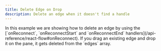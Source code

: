 ```yaml
---
title: Delete Edge on Drop
description: Delete an edge when it doesn't find a handle
---
```



<ExampleLayout>
In this example we are showing how to delete an edge by using the [`onReconnect`, `onReconnectStart` and `onReconnectEnd` handlers](/api-reference/react-flow#onReconnect). If you drag an existing edge and drop it on the pane, it gets deleted from the `edges` array.

<RemoteCodeViewer
  route="examples/edges/delete-edge-on-drop"
  framework="react"
/>

</ExampleLayout>
